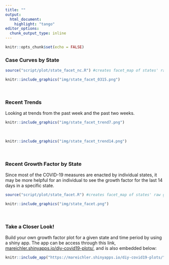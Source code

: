 ```yaml
---
title: ""
output:
  html_document:
    highlight: "tango"
editor_options: 
  chunk_output_type: inline
---
```


```r
knitr::opts_chunk$set(echo = FALSE)
```
### Case Curves by State 

```r
source("script/plot/state_facet_nc.R") #creates facet_map of states' raw gf for past 14 days 
```


```r
knitr::include_graphics("img/state_facet_0315.png")
```
<br>

### Recent Trends 
Looking at trends from the past week and the past two weeks.  
```r
knitr::include_graphics("img/state_facet_trend7.png")
```
<br>

```r
knitr::include_graphics("img/state_facet_trend14.png")
```
<br>

### Recent Growth Factor by State

Since most of the COVID-19 measures are enacted by individual states, it may be more helpful for an individual to see the growth factor for the last 14 days in a specific state.  

```r
source("script/plot/state_facet.R") #creates facet_map of states' raw gf for past 14 days 
```


```r
knitr::include_graphics("img/state_facet.png")
```
<br>

### Take a Closer Look! 

Build your own growth factor plot for a given state and time period by using a shiny app.  The app can be access through this  link, <a href="https://mareichler.shinyapps.io/diy-covid19-plots/" target = "_blank">mareichler.shinyapps.io/diy-covid19-plots/</a>, and is also embedded below:  

```r
knitr::include_app("https://mareichler.shinyapps.io/diy-covid19-plots/", height = "500px")
```





